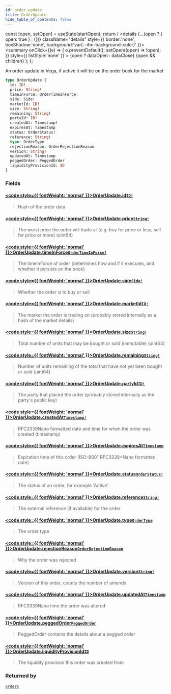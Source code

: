 ```yaml
---
id: order-update
title: OrderUpdate
hide_table_of_contents: false
---
```







  const [open, setOpen] = useState(startOpen);
  return (
    <details {...(open ? { open: true } : {})} className="details" style={{ border:'none', boxShadow:'none', background:'var(--ifm-background-color)' }}>
      <summary
        onClick={(e) => {
          e.preventDefault();
          setOpen((open) => !open);
        }}
        style={{ listStyle:'none' }}
      >
      {open ? dataOpen : dataClose}
      </summary>
      {open && children}
    </details>
  );
};




An order update in Vega, if active it will be on the order book for the market


```graphql
type OrderUpdate {
  id: ID!
  price: String!
  timeInForce: OrderTimeInForce!
  side: Side!
  marketId: ID!
  size: String!
  remaining: String!
  partyId: ID!
  createdAt: Timestamp!
  expiresAt: Timestamp
  status: OrderStatus!
  reference: String!
  type: OrderType
  rejectionReason: OrderRejectionReason
  version: String!
  updatedAt: Timestamp
  peggedOrder: PeggedOrder
  liquidityProvisionId: ID
}
```


### Fields

#### [<code style={{ fontWeight: 'normal' }}>OrderUpdate.<b>id</b></code>](#)<Bullet />[`ID!`](/testnet/api/graphql/scalars/id) <Badge class="secondary" text="non-null"/> <Badge class="secondary" text="scalar"/>
> Hash of the order data
> 

#### [<code style={{ fontWeight: 'normal' }}>OrderUpdate.<b>price</b></code>](#)<Bullet />[`String!`](/testnet/api/graphql/scalars/string) <Badge class="secondary" text="non-null"/> <Badge class="secondary" text="scalar"/>
> The worst price the order will trade at (e.g. buy for price or less, sell for price or more) (uint64)
> 

#### [<code style={{ fontWeight: 'normal' }}>OrderUpdate.<b>timeInForce</b></code>](#)<Bullet />[`OrderTimeInForce!`](/testnet/api/graphql/enums/order-time-in-force) <Badge class="secondary" text="non-null"/> <Badge class="secondary" text="enum"/>
> The timeInForce of order (determines how and if it executes, and whether it persists on the book)
> 

#### [<code style={{ fontWeight: 'normal' }}>OrderUpdate.<b>side</b></code>](#)<Bullet />[`Side!`](/testnet/api/graphql/enums/side) <Badge class="secondary" text="non-null"/> <Badge class="secondary" text="enum"/>
> Whether the order is to buy or sell
> 

#### [<code style={{ fontWeight: 'normal' }}>OrderUpdate.<b>marketId</b></code>](#)<Bullet />[`ID!`](/testnet/api/graphql/scalars/id) <Badge class="secondary" text="non-null"/> <Badge class="secondary" text="scalar"/>
> The market the order is trading on (probably stored internally as a hash of the market details)
> 

#### [<code style={{ fontWeight: 'normal' }}>OrderUpdate.<b>size</b></code>](#)<Bullet />[`String!`](/testnet/api/graphql/scalars/string) <Badge class="secondary" text="non-null"/> <Badge class="secondary" text="scalar"/>
> Total number of units that may be bought or sold (immutable) (uint64)
> 

#### [<code style={{ fontWeight: 'normal' }}>OrderUpdate.<b>remaining</b></code>](#)<Bullet />[`String!`](/testnet/api/graphql/scalars/string) <Badge class="secondary" text="non-null"/> <Badge class="secondary" text="scalar"/>
> Number of units remaining of the total that have not yet been bought or sold (uint64)
> 

#### [<code style={{ fontWeight: 'normal' }}>OrderUpdate.<b>partyId</b></code>](#)<Bullet />[`ID!`](/testnet/api/graphql/scalars/id) <Badge class="secondary" text="non-null"/> <Badge class="secondary" text="scalar"/>
> The party that placed the order (probably stored internally as the party's public key)
> 

#### [<code style={{ fontWeight: 'normal' }}>OrderUpdate.<b>createdAt</b></code>](#)<Bullet />[`Timestamp!`](/testnet/api/graphql/scalars/timestamp) <Badge class="secondary" text="non-null"/> <Badge class="secondary" text="scalar"/>
> RFC3339Nano formatted date and time for when the order was created (timestamp)
> 

#### [<code style={{ fontWeight: 'normal' }}>OrderUpdate.<b>expiresAt</b></code>](#)<Bullet />[`Timestamp`](/testnet/api/graphql/scalars/timestamp) <Badge class="secondary" text="scalar"/>
> Expiration time of this order (ISO-8601 RFC3339+Nano formatted date)
> 

#### [<code style={{ fontWeight: 'normal' }}>OrderUpdate.<b>status</b></code>](#)<Bullet />[`OrderStatus!`](/testnet/api/graphql/enums/order-status) <Badge class="secondary" text="non-null"/> <Badge class="secondary" text="enum"/>
> The status of an order, for example 'Active'
> 

#### [<code style={{ fontWeight: 'normal' }}>OrderUpdate.<b>reference</b></code>](#)<Bullet />[`String!`](/testnet/api/graphql/scalars/string) <Badge class="secondary" text="non-null"/> <Badge class="secondary" text="scalar"/>
> The external reference (if available) for the order
> 

#### [<code style={{ fontWeight: 'normal' }}>OrderUpdate.<b>type</b></code>](#)<Bullet />[`OrderType`](/testnet/api/graphql/enums/order-type) <Badge class="secondary" text="enum"/>
> The order type
> 

#### [<code style={{ fontWeight: 'normal' }}>OrderUpdate.<b>rejectionReason</b></code>](#)<Bullet />[`OrderRejectionReason`](/testnet/api/graphql/enums/order-rejection-reason) <Badge class="secondary" text="enum"/>
> Why the order was rejected
> 

#### [<code style={{ fontWeight: 'normal' }}>OrderUpdate.<b>version</b></code>](#)<Bullet />[`String!`](/testnet/api/graphql/scalars/string) <Badge class="secondary" text="non-null"/> <Badge class="secondary" text="scalar"/>
> Version of this order, counts the number of amends
> 

#### [<code style={{ fontWeight: 'normal' }}>OrderUpdate.<b>updatedAt</b></code>](#)<Bullet />[`Timestamp`](/testnet/api/graphql/scalars/timestamp) <Badge class="secondary" text="scalar"/>
> RFC3339Nano time the order was altered
> 

#### [<code style={{ fontWeight: 'normal' }}>OrderUpdate.<b>peggedOrder</b></code>](#)<Bullet />[`PeggedOrder`](/testnet/api/graphql/objects/pegged-order) <Badge class="secondary" text="object"/>
> PeggedOrder contains the details about a pegged order
> 

#### [<code style={{ fontWeight: 'normal' }}>OrderUpdate.<b>liquidityProvisionId</b></code>](#)<Bullet />[`ID`](/testnet/api/graphql/scalars/id) <Badge class="secondary" text="scalar"/>
> The liquidity provision this order was created from
> 



### Returned by

[`orders`](/testnet/api/graphql/subscriptions/orders)  <Badge class="secondary" text="subscription"/>

